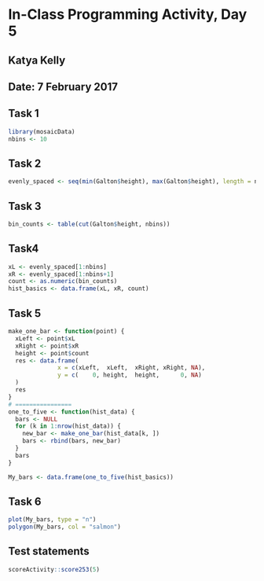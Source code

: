 # In-Class Programming Activity, Day 5

## Katya Kelly
## Date: 7 February 2017

## Task 1
```r
library(mosaicData)
nbins <- 10
```

## Task 2
```r
evenly_spaced <- seq(min(Galton$height), max(Galton$height), length = nbins + 1)
```

## Task 3
```r
bin_counts <- table(cut(Galton$height, nbins))
```

## Task4
```r
xL <- evenly_spaced[1:nbins]
xR <- evenly_spaced[1:nbins+1]
count <- as.numeric(bin_counts)
hist_basics <- data.frame(xL, xR, count)
```

## Task 5
```r
make_one_bar <- function(point) {
  xLeft <- point$xL
  xRight <- point$xR
  height <- point$count
  res <- data.frame(
              x = c(xLeft,  xLeft,  xRight, xRight, NA),
              y = c(    0, height,  height,      0, NA)
  )
  res
}
# ================
one_to_five <- function(hist_data) {
  bars <- NULL
  for (k in 1:nrow(hist_data)) {
    new_bar <- make_one_bar(hist_data[k, ])
    bars <- rbind(bars, new_bar)
  }
  bars
}

My_bars <- data.frame(one_to_five(hist_basics))
```

## Task 6
```r
plot(My_bars, type = "n")
polygon(My_bars, col = "salmon")
```


## Test statements

```r
scoreActivity::score253(5)
```
